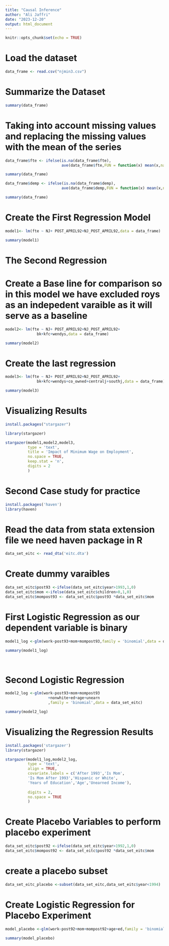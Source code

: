 ---
title: "Causal Inference"
author: "Ali Jaffri"
date: "2023-12-20"
output: html_document
---

```{r setup, include=FALSE}
knitr::opts_chunk$set(echo = TRUE)
```

# Load the dataset

```{r}
data_frame <- read.csv("njmin3.csv")
```

# Summarize the Dataset
```{r}

summary(data_frame)

```



# Taking into account missing values and replacing the missing values with the mean of the series


```{r}
data_frame$fte <- ifelse(is.na(data_frame$fte),
                         ave(data_frame$fte,FUN = function(x) mean(x,na.rm =TRUE)),data_frame$fte)
```

```{r}
summary(data_frame)
```

```{r}
data_frame$demp <- ifelse(is.na(data_frame$demp),
                         ave(data_frame$demp,FUN = function(x) mean(x,na.rm =TRUE)),data_frame$demp)
```



```{r}
summary(data_frame)
```


# Create the First Regression Model

```{r}

model1<- lm(fte ~ NJ+ POST_APRIL92+NJ_POST_APRIL92,data = data_frame)

summary(model1)

```

# The Second Regression
# Create a Base line for comparison so in this model we have excluded roys as an indepedent varaible as it will serve as a baseline

```{r}
model2<- lm(fte ~ NJ+ POST_APRIL92+NJ_POST_APRIL92+
              bk+kfc+wendys,data = data_frame)

summary(model2)
```

# Create the last regression

```{r}
model3<- lm(fte ~ NJ+ POST_APRIL92+NJ_POST_APRIL92+
              bk+kfc+wendys+co_owned+centralj+southj,data = data_frame)

summary(model3)
```
# Visualizing Results

```{r}
install.packages("stargazer")
```
```{r}
library(stargazer)

stargazer(model1,model2,model3,
          type = 'text',
          title = 'Impact of Minimum Wage on Employment',
          no.space = TRUE,
          keep.stat = 'n',
          digits = 2
          )
```




# Second Case study for practice

```{r}
install.packages('haven')
library(haven)

```
# Read the data from stata extension file  we need haven package in R


```{r}
data_set_eitc <- read_dta('eitc.dta')
```


# Create dummy varaibles
```{r}
data_set_eitc$post93 <-ifelse(data_set_eitc$year>1993,1,0)
data_set_eitc$mom <-ifelse(data_set_eitc$children>0,1,0)
data_set_eitc$mompost93 <- data_set_eitc$post93 *data_set_eitc$mom
```


# First Logistic Regression as our dependent variable is binary

```{r}
model1_log <-glm(work~post93+mom+mompost93,family = 'binomial',data = data_set_eitc)

summary(model1_log)

  
```
# Second Logistic Regression

```{r}
model2_log <-glm(work~post93+mom+mompost93
                   +nonwhite+ed+age+unearn
                   ,family = 'binomial',data = data_set_eitc)

summary(model2_log)
```
# Visualizing the Regression Results

```{r}
install.packages('stargazer')
library(stargazer)

```

```{r}
stargazer(model1_log,model2_log,
          type = 'text',
          align = TRUE,
          covariate.labels = c('After 1993','Is Mom',
          'Is Mom After 1993','Hispanic or White',
          'Years of Education','Age','Unearned Income'),
          
          digits = 2,
          no.space = TRUE
          )


```
#  Create Placebo Variables to perform placebo experiment 

```{r}

data_set_eitc$post92 <-ifelse(data_set_eitc$year>1992,1,0)
data_set_eitc$mompost92 <- data_set_eitc$post92 *data_set_eitc$mom

```

# create a placebo subset

```{r}

data_set_eitc_placebo <-subset(data_set_eitc,data_set_eitc$year<1994)

```

# Create Logistic Regression for Placebo Experiment

```{r}
model_placebo <-glm(work~post92+mom+mompost92+age+ed,family = 'binomial',data = data_set_eitc_placebo)

summary(model_placebo)
```


